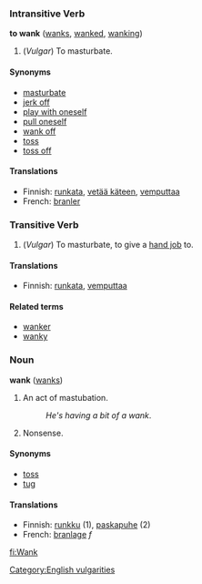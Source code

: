 ===Intransitive Verb===
'''to wank''' ([[wanks]], [[wanked]], [[wanking]])

# (''Vulgar'') To masturbate.

====Synonyms====
*[[masturbate]]
*[[jerk off]]
*[[play with oneself]]
*[[pull oneself]]
*[[wank off]]
*[[toss]]
*[[toss off]]

====Translations====
*Finnish: [[runkata]], [[vetää käteen]], [[vemputtaa]]
* French: [[branler]]

===Transitive Verb===

# (''Vulgar'') To masturbate, to give a [[hand job]] to.

====Translations====
*Finnish: [[runkata]], [[vemputtaa]]

====Related terms====
*[[wanker]]
*[[wanky]]

===Noun===
'''wank''' ([[wanks]])

# An act of mastubation.
#:''He's having a bit of a wank''.
# Nonsense.

====Synonyms====
*[[toss]]
*[[tug]]

====Translations====
*Finnish: [[runkku]] (1), [[paskapuhe]] (2)
*French: [[branlage]] ''f''

[[Category:English vulgarities]]

[[fi:Wank]]